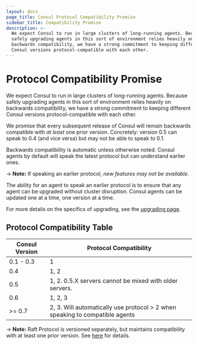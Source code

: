 ```yaml
---
layout: docs
page_title: Consul Protocol Compatibility Promise
sidebar_title: Compatibility Promise
description: >-
  We expect Consul to run in large clusters of long-running agents. Because
  safely upgrading agents in this sort of environment relies heavily on
  backwards compatibility, we have a strong commitment to keeping different
  Consul versions protocol-compatible with each other.
---
```


# Protocol Compatibility Promise

We expect Consul to run in large clusters of long-running agents. Because
safely upgrading agents in this sort of environment relies heavily on backwards
compatibility, we have a strong commitment to keeping different Consul
versions protocol-compatible with each other.

We promise that every subsequent release of Consul will remain backwards
compatible with _at least_ one prior version. Concretely: version 0.5 can
speak to 0.4 (and vice versa) but may not be able to speak to 0.1.

Backwards compatibility is automatic unless otherwise noted. Consul agents by
default will speak the latest protocol but can understand earlier ones.

-> **Note:** If speaking an earlier protocol, _new features may not be available_.

The ability for an agent to speak an earlier protocol is to ensure that any agent
can be upgraded without cluster disruption. Consul agents can be updated one
at a time, one version at a time.

For more details on the specifics of upgrading, see the [upgrading page](/docs/upgrading).

## Protocol Compatibility Table

| Consul Version | Protocol Compatibility                                                       |
| -------------- | ---------------------------------------------------------------------------- |
| 0.1 - 0.3      | 1                                                                            |
| 0.4            | 1, 2                                                                         |
| 0.5            | 1, 2. 0.5.X servers cannot be mixed with older servers.                      |
| 0.6            | 1, 2, 3                                                                      |
| >= 0.7         | 2, 3. Will automatically use protocol > 2 when speaking to compatible agents |

-> **Note:** Raft Protocol is versioned separately, but maintains compatibility with at least one prior version. See [here](/docs/upgrade-specific#raft-protocol-version-compatibility) for details.
